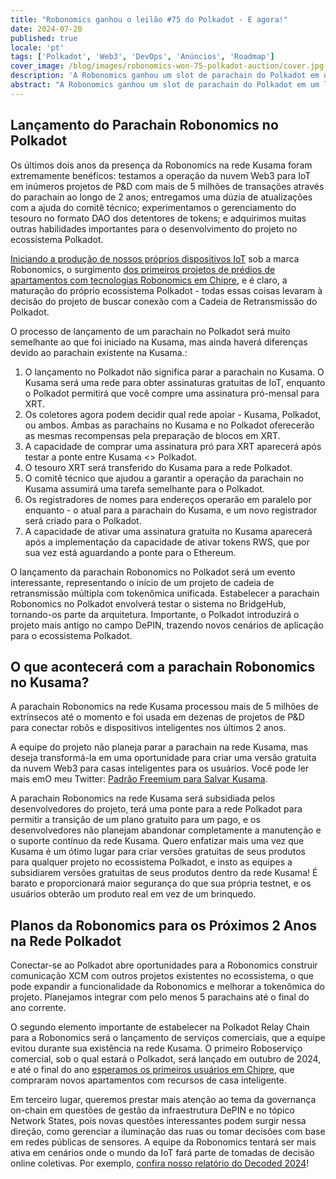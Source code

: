 ```yaml
---
title: "Robonomics ganhou o leilão #75 do Polkadot - E agora!"
date: 2024-07-20
published: true
locale: 'pt'
tags: ['Polkadot', 'Web3', 'DevOps', 'Anúncios', 'Roadmap']
cover_image: /blog/images/robonomics-won-75-polkadot-auction/cover.jpg
description: 'A Robonomics ganhou um slot de parachain do Polkadot em um leilão e será conectada à cadeia de retransmissão do Polkadot a partir de 25 de setembro de 2024. Abaixo estão os planos de lançamento, o que acontecerá com o parachain na rede Kusama e o que pretendemos alcançar durante o arrendamento do slot nos próximos 2 anos.'
abstract: "A Robonomics ganhou um slot de parachain do Polkadot em um leilão e será conectada à cadeia de retransmissão do Polkadot a partir de 25 de setembro de 2024. Abaixo estão (1) os planos de lançamento, (2) o que acontecerá com o parachain na rede Kusama e (3) o que pretendemos alcançar durante o arrendamento do slot nos próximos 2 anos."
---
```


## Lançamento do Parachain Robonomics no Polkadot

Os últimos dois anos da presença da Robonomics na rede Kusama foram extremamente benéficos: testamos a operação da nuvem Web3 para IoT em inúmeros projetos de P&D com mais de 5 milhões de transações através do parachain ao longo de 2 anos; entregamos uma dúzia de atualizações com a ajuda do comitê técnico; experimentamos o gerenciamento do tesouro no formato DAO dos detentores de tokens; e adquirimos muitas outras habilidades importantes para o desenvolvimento do projeto no ecossistema Polkadot.

[Iniciando a produção de nossos próprios dispositivos IoT](https://x.com/RobonomicsHW) sob a marca Robonomics, o surgimento [dos primeiros projetos de prédios de apartamentos com tecnologias Robonomics em Chipre](https://robonomics.network/blog/cyprus-residence-with-home-assistant/), e é claro, a maturação do próprio ecossistema Polkadot - todas essas coisas levaram à decisão do projeto de buscar conexão com a Cadeia de Retransmissão do Polkadot.

O processo de lançamento de um parachain no Polkadot será muito semelhante ao que foi iniciado na Kusama, mas ainda haverá diferenças devido ao parachain existente na Kusama.:

1. O lançamento no Polkadot não significa parar a parachain no Kusama. O Kusama será uma rede para obter assinaturas gratuitas de IoT, enquanto o Polkadot permitirá que você compre uma assinatura pró-mensal para XRT.
2. Os coletores agora podem decidir qual rede apoiar - Kusama, Polkadot, ou ambos. Ambas as parachains no Kusama e no Polkadot oferecerão as mesmas recompensas pela preparação de blocos em XRT.
3. A capacidade de comprar uma assinatura pró para XRT aparecerá após testar a ponte entre Kusama \<\> Polkadot.
4. O tesouro XRT será transferido do Kusama para a rede Polkadot.
5. O comitê técnico que ajudou a garantir a operação da parachain no Kusama assumirá uma tarefa semelhante para o Polkadot.
6. Os registradores de nomes para endereços operarão em paralelo por enquanto - o atual para a parachain do Kusama, e um novo registrador será criado para o Polkadot.
7. A capacidade de ativar uma assinatura gratuita no Kusama aparecerá após a implementação da capacidade de ativar tokens RWS, que por sua vez está aguardando a ponte para o Ethereum.


<RbImage zoom src="/blog/images/robonomics-won-75-polkadot-auction/infographic-Robonomics-Subscription-in-Polkadot.jpg" alt="Infográfico Robonomics Subscription no Polkadot" />

O lançamento da parachain Robonomics no Polkadot será um evento interessante, representando o início de um projeto de cadeia de retransmissão múltipla com tokenômica unificada. Estabelecer a parachain Robonomics no Polkadot envolverá testar o sistema no BridgeHub, tornando-os parte da arquitetura. Importante, o Polkadot introduzirá o projeto mais antigo no campo DePIN, trazendo novos cenários de aplicação para o ecossistema Polkadot.

## O que acontecerá com a parachain Robonomics no Kusama?

A parachain Robonomics na rede Kusama processou mais de 5 milhões de extrínsecos até o momento e foi usada em dezenas de projetos de P&D para conectar robôs e dispositivos inteligentes nos últimos 2 anos.

A equipe do projeto não planeja parar a parachain na rede Kusama, mas deseja transformá-la em uma oportunidade para criar uma versão gratuita da nuvem Web3 para casas inteligentes para os usuários. Você pode ler mais emO meu Twitter: [Padrão Freemium para Salvar Kusama](https://x.com/EnsRationis/status/1742535268492615983).

A parachain Robonomics na rede Kusama será subsidiada pelos desenvolvedores do projeto, terá uma ponte para a rede Polkadot para permitir a transição de um plano gratuito para um pago, e os desenvolvedores não planejam abandonar completamente a manutenção e o suporte contínuo da rede Kusama. Quero enfatizar mais uma vez que Kusama é um ótimo lugar para criar versões gratuitas de seus produtos para qualquer projeto no ecossistema Polkadot, e insto as equipes a subsidiarem versões gratuitas de seus produtos dentro da rede Kusama! É barato e proporcionará maior segurança do que sua própria testnet, e os usuários obterão um produto real em vez de um brinquedo.

## Planos da Robonomics para os Próximos 2 Anos na Rede Polkadot

Conectar-se ao Polkadot abre oportunidades para a Robonomics construir comunicação XCM com outros projetos existentes no ecossistema, o que pode expandir a funcionalidade da Robonomics e melhorar a tokenômica do projeto. Planejamos integrar com pelo menos 5 parachains até o final do ano corrente.

O segundo elemento importante de estabelecer na Polkadot Relay Chain para a Robonomics será o lançamento de serviços comerciais, que a equipe evitou durante sua existência na rede Kusama. O primeiro Roboserviço comercial, sob o qual estará o Polkadot, será lançado em outubro de 2024, e até o final do ano [esperamos os primeiros usuários em Chipre](https://robonomics.network/blog/cyprus-residence-with-home-assistant/), que compraram novos apartamentos com recursos de casa inteligente.

Em terceiro lugar, queremos prestar mais atenção ao tema da governança on-chain em questões de gestão da infraestrutura DePIN e no tópico Network States, pois novas questões interessantes podem surgir nessa direção, como gerenciar a iluminação das ruas ou tomar decisões com base em redes públicas de sensores. A equipe da Robonomics tentará ser mais ativa em cenários onde o mundo da IoT fará parte de tomadas de decisão online coletivas. Por exemplo, [confira nosso relatório do Decoded 2024](https://robonomics.network/blog/beer-bar-decoded2024/)!

<RbImage alt="" src="/blog/images/robonomics-won-75-polkadot-auction/Robonomics-flies-into-Polkadot.gif"/>